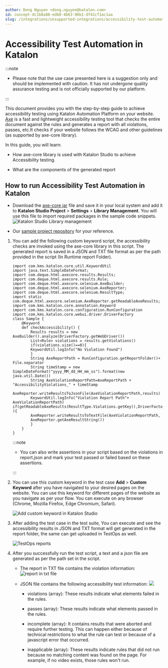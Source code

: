 ```yaml
---
author: Dong Nguyen <dong.nguyen@katalon.com>
id: concept-dc1b8a88-edb0-4b63-96b1-df42cf1ac1aa
slug: /integrations/unsupported-integrations/accessibility-test-automation-in-katalon
---
```


# Accessibility Test Automation in Katalon


:::note

-   Please note that the use case presented here is a suggestion only and should be implemented with caution. It has not undergone quality assurance testing and is not officially supported by our platform.


:::

This document provides you with the step-by-step guide to achieve accessibility testing using Katalon Automation Platform on your website. [Axe](https://www.deque.com/axe/) is a fast and lightweight accessibility testing tool that checks the entire document against the rules and generates a report with all violations, passes, etc.It checks if your website follows the WCAG and other guidelines \(as supported by axe-core library\).

In this guide, you will learn:

-   How axe-core library is used with Katalon Studio to achieve Accessibility testing.

-   What are the components of the generated report


## How to run Accessibility Test Automation in Katalon

-   Download the [axe-core jar](https://mvnrepository.com/artifact/com.deque.html.axe-core/selenium) file and save it in your local system and add it to **Katalon Studio Project** &gt; **Settings** &gt; **Library Management**. You will use this file to import required packages in the sample code snippets. <img src="/doc_images/Documents/General_Information/Unsupported-Integrations/Accessibility_Testing/KS-Library_Management.png" alt="Katalon Studio Library management" />

-   Our [sample project repository](https://github.com/RupeshSanjaySawant/katalon-accessibility-testing-project.git) for your reference.


1.  You can add the following custom keyword script, the accessibility checks are invoked using the axe-core library in this script. The generated report is saved in a JSON and TXT file format as per the path provided in the script \(In Runtime report Folder\).

    ```
    import com.kms.katalon.core.util.KeywordUtil
    import java.text.SimpleDateFormat;
    import com.deque.html.axecore.results.Results;
    import com.deque.html.axecore.results.Rule;
    import com.deque.html.axecore.selenium.AxeBuilder;
    import com.deque.html.axecore.selenium.AxeReporter;
    import com.deque.html.axecore.selenium.ResultType;
    import static com.deque.html.axecore.selenium.AxeReporter.getReadableAxeResults;
    import com.kms.katalon.core.annotation.Keyword
    import com.kms.katalon.core.configuration.RunConfiguration
    import com.kms.katalon.core.webui.driver.DriverFactory
    class Sample {
    	@Keyword
     	def checkAccessibility() {
      		Results results = new AxeBuilder().analyze(DriverFactory.getWebDriver())
    		List<Rule> violations = results.getViolations()
    		if(violations.size()==0){
    		KeywordUtil.logInfo("No Violation Found")
    		}
    		String AxeReportPath = RunConfiguration.getReportFolder()+ File.separator
    		String timeStamp = new SimpleDateFormat("yyyy_MM_dd_HH_mm_ss").format(new
    java.util.Date())
    		String AxeViolationReportPath=AxeReportPath + "AccessibilityViolations_" + timeStamp
    		AxeReporter.writeResultsToJsonFile(AxeViolationReportPath,results)
    		KeywordUtil.logInfo("Violation Report Path"+ AxeViolationReportPath)
    if(getReadableAxeResults(ResultType.Violations.getKey(),DriverFactory.getWebDriver(),violations) ){
    		AxeReporter.writeResultsToTextFile(AxeViolationReportPath,
    		AxeReporter.getAxeResultString())
    		}
    	}
    }
    ```

    
    :::note

    -   You can also write assertions in your script based on the violations in report.json and mark your test passed or failed based on these assertions.

    :::

2.  You can use this custom keyword in the test case **Add** &gt; **Custom Keyword** after you have navigated to your desired pages on the website. You can use this keyword for different pages of the website as you navigate as per your flow. You can execute on any browser \(Chrome, Mozilla Firefox, Edge Chromium, Safari\).

    <img src="/doc_images/Documents/General_Information/Unsupported-Integrations/Accessibility_Testing/KS-Add_keyword.png" alt="Add custom keyword in Katalon Studio" />

3.  After adding the test case in the test suite, You can execute and see the accessibility results in JSON and TXT format will get generated in the report folder, the same can get uploaded in TestOps as well.

    <img src="/doc_images/Documents/General_Information/Unsupported-Integrations/Accessibility_Testing/TO-_reports.png" alt="TestOps reports" />

4.  After you successfully run the test script, a text and a json file are generated as per the path set in the script.

    -   The report in TXT file contains the violation information: <img src="/doc_images/Documents/General_Information/Unsupported-Integrations/Accessibility_Testing/violations_in_txt_file.png" alt="report in txt file" />

    -   JSON file contains the following accessibility test information: <img src="/doc_images/Documents/General_Information/Unsupported-Integrations/Accessibility_Testing/JSON_file_.png" />

        -   violations \(array\): These results indicate what elements failed in the rules.

        -   passes \(array\): These results indicate what elements passed in the rules.

        -   incomplete \(array\): It contains results that were aborted and require further testing. This can happen either because of technical restrictions to what the rule can test or because of a javascript error that occurred.

        -   inapplicable \(array\): These results indicate rules that did not run because no matching content was found on the page. For example, if no video exists, those rules won't run.
